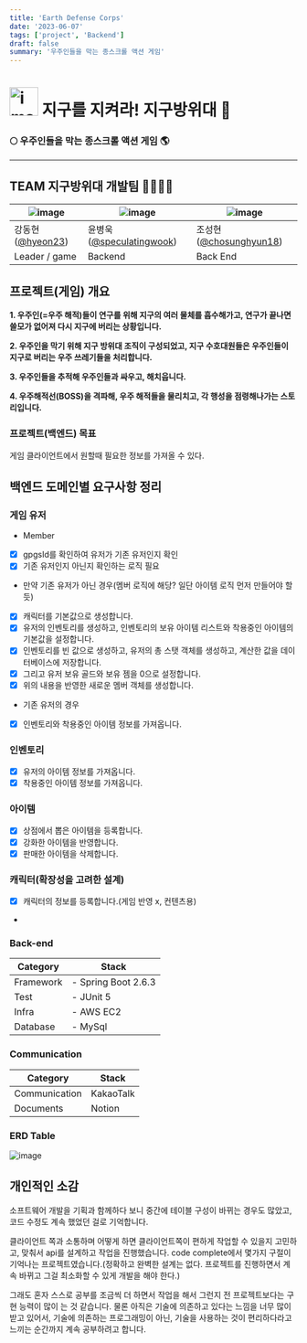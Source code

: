 ```yaml
---
title: 'Earth Defense Corps'
date: '2023-06-07'
tags: ['project', 'Backend']
draft: false
summary: '우주인들을 막는 종스크롤 액션 게임'
---
```


# <img src="../../../../../public/static/images/지구방위대.png" alt="image" width="50" height="50" /> 지구를 지켜라! 지구방위대 🔫

### 🌕 우주인들을 막는 종스크롤 액션 게임 🌎

---

## TEAM 지구방위대 개발팀 👨‍👨‍👧‍👦

| ![image]()                                     | ![image](https://user-images.githubusercontent.com/105579811/226158691-dca8e766-38c8-4c26-b336-a01f4321e3a2.jpg) | ![image](https://user-images.githubusercontent.com/105579811/226158703-7557808d-2274-441b-b3d9-80a56c3bf6cc.jpeg) |
| ---------------------------------------------- | ---------------------------------------------------------------------------------------------------------------- | ----------------------------------------------------------------------------------------------------------------- |
| 강동현([@hyeon23](https://github.com/hyeon23)) | 윤병욱([@speculatingwook](https://github.com/speculatingwook))                                                   | 조성현([@chosunghyun18](https://github.com/chosunghyun18))                                                        |
| Leader / game                                  | Backend                                                                                                          | Back End                                                                                                          |

## 프로젝트(게임) 개요

**1. 우주인(=우주 해적)들이 연구를 위해 지구의 여러 물체를 흡수해가고, 연구가 끝나면 쓸모가 없어져 다시 지구에 버리는 상황입니다.**

**2. 우주인을 막기 위해 지구 방위대 조직이 구성되었고, 지구 수호대원들은 우주인들이 지구로 버리는 우주 쓰레기들을 처리합니다.**

**3. 우주인들을 추적해 우주인들과 싸우고, 해치웁니다.**

**4. 우주해적선(BOSS)을 격파해, 우주 해적들을 물리치고, 각 행성을 점령해나가는 스토리입니다.**

### 프로젝트(백엔드) 목표

게임 클라이언트에서 원할때 필요한 정보를 가져올 수 있다.

## 백엔드 도메인별 요구사항 정리

### 게임 유저

- Member
- [x] gpgsId를 확인하여 유저가 기존 유저인지 확인
- [x] 기존 유저인지 아닌지 확인하는 로직 필요

- 만약 기존 유저가 아닌 경우(멤버 로직에 해당? 일단 아이템 로직 먼저 만들어야 할 듯)
- [x] 캐릭터를 기본값으로 생성합니다.
- [x] 유저의 인벤토리를 생성하고, 인벤토리의 보유 아이템 리스트와 착용중인 아이템의 기본값을 설정합니다.
- [x] 인벤토리를 빈 값으로 생성하고, 유저의 총 스탯 객체를 생성하고, 계산한 값을 데이터베이스에 저장합니다.
- [x] 그리고 유저 보유 골드와 보유 젬을 0으로 설정합니다.
- [x] 위의 내용을 반영한 새로운 멤버 객체를 생성합니다.

- 기존 유저의 경우
- [x] 인벤토리와 착용중인 아이템 정보를 가져옵니다.

### 인벤토리

- [x] 유저의 아이템 정보를 가져옵니다.
- [x] 착용중인 아이템 정보를 가져옵니다.

### 아이템

- [x] 상점에서 뽑은 아이템을 등록합니다.
- [x] 강화한 아이템을 반영합니다.
- [x] 판매한 아이템을 삭제합니다.

### 캐릭터(확장성을 고려한 설계)

- [x] 캐릭터의 정보를 등록합니다.(게임 반영 x, 컨텐츠용)
-

### Back-end

| Category  | Stack               |
| --------- | ------------------- |
| Framework | - Spring Boot 2.6.3 |
| Test      | - JUnit 5           |
| Infra     | - AWS EC2           |
| Database  | - MySql             |

### Communication

| Category      | Stack     |
| ------------- | --------- |
| Communication | KakaoTalk |
| Documents     | Notion    |

### ERD Table

![image](https://github.com/Team-Greendar/GreendarServer/assets/105579811/a79b167b-dd93-4780-8c38-5965b1897774)

## 개인적인 소감

소프트웨어 개발을 기획과 함께하다 보니 중간에 테이블 구성이 바뀌는 경우도 많았고, 코드 수정도 계속 했었던 걸로 기억합니다.

클라이언트 쪽과 소통하며 어떻게 하면 클라이언트쪽이 편하게 작업할 수 있을지 고민하고, 맞춰서 api를 설계하고 작업을 진행했습니다. code complete에서 몇가지 구절이 기억나는 프로젝트였습니다.(정확하고 완벽한 설계는 없다. 프로젝트를 진행하면서 계속 바뀌고 그걸 최소화할 수 있게 개발을 해야 한다.)

그래도 혼자 스스로 공부를 조금씩 더 하면서 작업을 해서 그런지 전 프로젝트보다는 구현 능력이 많이 는 것 같습니다. 물론 아직은 기술에 의존하고 있다는 느낌을 너무 많이 받고 있어서, 기술에 의존하는 프로그래밍이 아닌, 기술을 사용하는 것이 편리하다라고 느끼는 순간까지 계속 공부하려고 합니다.
